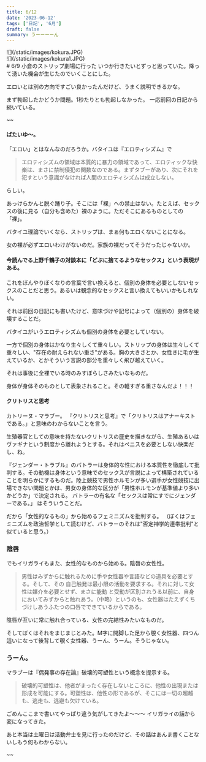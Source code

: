 ```yaml
---
title: 6/12
date: '2023-06-12'
tags: ['日記', '6月']
draft: false
summary: うーーーーん
---
```



<div>
![](/static/images/kokura.JPG)
</div>

<div>
![](/static/images/kokura1.JPG)
</div>
# 6/9 小倉のストリップ劇場に行った
いつか行きたいとずっと思っていた。降って湧いた機会が生じたのでいくことにした。

エロいとは別の方向ですごい良かったんだけど、うまく説明できるかな。

まず勃起したかどうか問題。1秒たりとも勃起しなかった。
一応前回の日記から続いている。

~~
#### ばたいゆ〜。
「エロい」とはなんなのだろうか。バタイユは『エロティシズム』で

>エロティシズムの領域は本質的に暴力の領域であって、エロティックな快楽は、まさに禁制侵犯の関数なのである。まずタブーがあり、次にそれを犯すという意識がなければ人間のエロティシズムは成立しない。

らしい。

あっけらかんと脱ぐ踊り子。そこには「裸」への禁止はない。たとえば、セックスの後に見る（自分も含めた）裸のように。ただそこにあるものとしての「裸」。

バタイユ理論でいくなら、ストリップは、まぁ何もエロくないことになる。

女の裸が必ずエロいわけがないのだ。家族の裸だってそうだったじゃないか。


#### 今読んでる上野千鶴子の対談本に「どぶに捨てるようなセックス」という表現がある。
これをぼんやりぼくなりの言葉で言い換えると、個別の身体を必要としないセックスのことだと思う。あるいは観念的なセックスと言い換えてもいいかもしれない。

それは前回の日記にも書いたけど、意味づけや記号によって（個別の）身体を破壊することだ。

バタイユがいうエロティシズムも個別の身体を必要としていない。


一方で個別の身体はかなり生々しくて重々しい。ストリップの身体は生々しくて重々しい、"存在の耐えられない重さ"がある。胸の大きさとか、女性きに毛が生えているか、とかそういう言説の部分を重々しく飛び越えていく。


それは事後に全裸でいる時のみすぼらしさみたいなものだ。

身体が身体そのものとして表象されること。その軽すぎる重さなんだよ！！！

#### クリトリスと思考
カトリーヌ・マラブー。
『クリトリスと思考』で「クリトリスはアナーキストである。」と意味のわからないことを言う。

生殖器官としての意味を持たないクリトリスの歴史を描きながら、生殖あるいはヴァギナという制度から離れようとする。それはペニスを必要としない快楽だし、ね。


『ジェンダー・トラブル』のバトラーは身体的な性における本質性を徹底して批判する。その動機は身体という意味でのセックスが言説によって構築されていることを明らかにするものだ。陸上競技で男性ホルモンが多い選手が女性競技に出場できない問題とかは、男女の身体的な区分が「男性ホルモンが基準値より多いかどうか」で決定される。
バトラーの有名な「セックスは常にすでにジェンダーである。」
はそういうことだ。

だから「女性的なるもの」から始めるフェミニズムを批判する。
（ぼくはフェミニズムを政治哲学として読むけど、バトラーのそれは"否定神学的連帯批判"と似ていると思う。）





### 陰唇

でもイリガライもまた、女性的なものから始める。陰唇の女性性。

>男性はみずからに触れるために手や女性器や言語などの道具を必要とする。そして、その 自己触発は最小限の活動を要求する。それに対して女性は媒介を必要とせず、まさに能動 と受動が区別されうる以前に、自身においてみずからと触れあう。（中略）というのも、女性器はたえずくちづけしあうふたつの口唇でできているからである。

陰唇が互いに常に触れ合っている、女性の完結性みたいなものだ。

そしてぼくはそれをまじまじとみた。M字に開脚した足から覗く女性器、四つん這いになって後背して覗く女性器、うーん、うーん。そうじゃない。





### うーん。
マラブーは『偶発事の存在論』破壊的可塑性という概念を提示する。
>破壊的可塑性は、他者がまったく存在しないところに、他性の出現または形成を可能にする。可塑性は、他性の形であるが、そこには一切の超越も、逃走も、逃避も欠けている。

ごめんここまで書いてやっぱり違う気がしてきたよ〜〜〜
イリガライの話から変になってきた。

あと本当は土曜日は活動弁士を見に行ったのだけど、その話はあんま書くことないしもう何もわからない。






~~